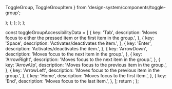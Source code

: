   ToggleGroup, ToggleGroupItem
} from 'design-system/components/toggle-group';

  <Preview>
    <ToggleGroup type="multiple">
      <ToggleGroupItem value="bold" aria-label="Toggle bold">
        <Bold />
      </ToggleGroupItem>
      <ToggleGroupItem value="italic" aria-label="Toggle italic">
        <Italic />
      </ToggleGroupItem>
      <ToggleGroupItem value="strikethrough" aria-label="Toggle strikethrough">
        <Underline />
      </ToggleGroupItem>
    </ToggleGroup>
  </Preview>
);

  <Preview>
    <ToggleGroup type="multiple">
      <ToggleGroupItem value="bold" aria-label="Toggle bold">
        <Bold />
      </ToggleGroupItem>
      <ToggleGroupItem value="italic" aria-label="Toggle italic">
        <Italic />
      </ToggleGroupItem>
      <ToggleGroupItem value="strikethrough" aria-label="Toggle strikethrough">
        <Underline />
      </ToggleGroupItem>
    </ToggleGroup>
  </Preview>
);

  <Preview>
    <ToggleGroup variant="outline" type="multiple">
      <ToggleGroupItem value="bold" aria-label="Toggle bold">
        <Bold />
      </ToggleGroupItem>
      <ToggleGroupItem value="italic" aria-label="Toggle italic">
        <Italic />
      </ToggleGroupItem>
      <ToggleGroupItem value="strikethrough" aria-label="Toggle strikethrough">
        <Underline />
      </ToggleGroupItem>
    </ToggleGroup>
  </Preview>
);

  <Preview>
    <ToggleGroup type="single">
      <ToggleGroupItem value="bold" aria-label="Toggle bold">
        <Bold />
      </ToggleGroupItem>
      <ToggleGroupItem value="italic" aria-label="Toggle italic">
        <Italic />
      </ToggleGroupItem>
      <ToggleGroupItem value="strikethrough" aria-label="Toggle strikethrough">
        <Underline />
      </ToggleGroupItem>
    </ToggleGroup>
  </Preview>
);

  <Preview>
    <ToggleGroup disabled type="single">
      <ToggleGroupItem value="bold" aria-label="Toggle bold">
        <Bold />
      </ToggleGroupItem>
      <ToggleGroupItem value="italic" aria-label="Toggle italic">
        <Italic />
      </ToggleGroupItem>
      <ToggleGroupItem value="strikethrough" aria-label="Toggle strikethrough">
        <Underline />
      </ToggleGroupItem>
    </ToggleGroup>
  </Preview>
);

  const toggleGroupAccessibilityData = [
    {
      key: 'Tab',
      description: 'Moves focus to either the pressed item or the first item in the group.',
    },
    {
      key: 'Space',
      description: 'Activates/deactivates the item.',
    },
    {
      key: 'Enter',
      description: 'Activates/deactivates the item.',
    },
    {
      key: 'ArrowDown',
      description: 'Moves focus to the next item in the group.',
    },
    {
      key: 'ArrowRight',
      description: 'Moves focus to the next item in the group.',
    },
    {
      key: 'ArrowUp',
      description: 'Moves focus to the previous item in the group.',
    },
    {
      key: 'ArrowLeft',
      description: 'Moves focus to the previous item in the group.',
    },
    {
      key: 'Home',
      description: 'Moves focus to the first item.',
    },
    {
      key: 'End',
      description: 'Moves focus to the last item.',
    },
  ];
  return <AccessibilityTable rows={toggleGroupAccessibilityData} />;
};